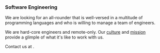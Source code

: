 ### Software Engineering

We are looking for an all-rounder that is well-versed in a multitude of programming languages and who is willing to manage a team of engineers.

We are hard-core engineers and remote-only.
Our [culture](/culture) and [mission](/mission) provide a glimple of what it's like to work with us.

Contact us at <a className="contact-address" data-recipient="work"/>.
